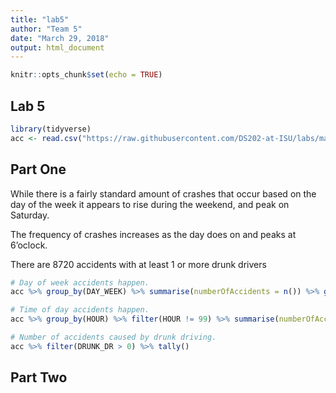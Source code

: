 ---
title: "lab5"
author: "Team 5"
date: "March 29, 2018"
output: html_document
---

```{r setup, include=FALSE}
knitr::opts_chunk$set(echo = TRUE)
```

## Lab 5



```{R}
library(tidyverse)
acc <- read.csv("https://raw.githubusercontent.com/DS202-at-ISU/labs/master/data/fars2016/accident.csv", stringsAsFactors = FALSE)
```

## Part One 

While there is a fairly standard amount of crashes that occur based on the day of the week it appears to rise during the weekend, and peak on Saturday.

The frequency of crashes increases as the day does on and peaks at 6'oclock.

There are 8720 accidents with at least 1 or more drunk drivers
```{R}
# Day of week accidents happen.
acc %>% group_by(DAY_WEEK) %>% summarise(numberOfAccidents = n()) %>% ggplot(aes(DAY_WEEK, numberOfAccidents)) + labs(title="Number of Accidents (Week)", x="Day of Week", y="Number of Accidents") + geom_line()

# Time of day accidents happen.
acc %>% group_by(HOUR) %>% filter(HOUR != 99) %>% summarise(numberOfAccidents = n()) %>% ggplot(aes(HOUR, numberOfAccidents)) + labs(title="Number of Accidents (Week)", x="Hour", y="Number of Accidents") + geom_line()

# Number of accidents caused by drunk driving.
acc %>% filter(DRUNK_DR > 0) %>% tally()
```

## Part Two
```{R}


```

